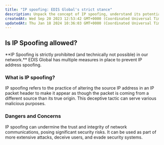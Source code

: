```yaml
---
title: "IP spoofing: EDIS Global's strict stance"
description: Unpack the concept of IP spoofing, understand its potential dangers, and learn about EDIS Global's strict stance against this malicious practice.
createdAt: Wed Sep 20 2023 12:53:42 GMT+0000 (Coordinated Universal Time)
updatedAt: Thu Jan 18 2024 10:36:03 GMT+0000 (Coordinated Universal Time)
---
```


## Is IP Spoofing allowed?

<Warning>
  **IP Spoofing is strictly prohibited (and technically not possible) in our
  network.** EDIS Global has multiple measures in place to prevent IP address
  spoofing.
</Warning>

### What is IP spoofing?

IP spoofing refers to the practice of altering the source IP address in an IP packet header to make it appear as though the packet is coming from a different source than its true origin. This deceptive tactic can serve various malicious purposes.

### Dangers and Concerns

IP spoofing can undermine the trust and integrity of network communications, posing significant security risks. It can be used as part of more extensive attacks, deceive users, and evade security systems.
